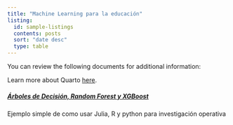 ```yaml
---
title: "Machine Learning para la educación"
listing:
  id: sample-listings
  contents: posts
  sort: "date desc"
  type: table
---
```


You can review the following documents for additional information:

::: {#sample-listings}
:::

Learn more about Quarto [here](https://www.quarto.com).

##### [Árboles de Decisión, Random Forest y XGBoost](DecisionsTree_RandomForest_XGBoost.qmd)
Ejemplo simple de como usar Julia, R y python para investigación operativa

